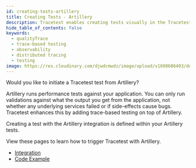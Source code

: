 ```yaml
---
id: creating-tests-artillery
title: Creating Tests - Artillery
description: Tracetest enables creating tests visually in the Tracetest Web UI.
hide_table_of_contents: false
keywords:
  - qualityTrace
  - trace-based testing
  - observability
  - distributed tracing
  - testing
image: https://res.cloudinary.com/djwdcmwdz/image/upload/v1698686403/docs/Blog_Thumbnail_14_rsvkmo.jpg
---
```


Would you like to initiate a Tracetest test from Artillery?

Artillery runs performance tests against your application. You can only run validations against what the output you get from the application, not whether any underlying services failed or if side-effects cause bugs. Tracetest enhances this by adding trace-based testing on top of Artillery.

Creating a test with the Artillery integration is defined within your Artillery tests.

View these pages to learn how to trigger Tracetest with Artillery.

- [Integration](/tools-and-integrations/artillery-plugin)
- [Code Example](https://github.com/kubeshop/pokeshop/blob/master/test/artillery/import-pokemon.yml)
